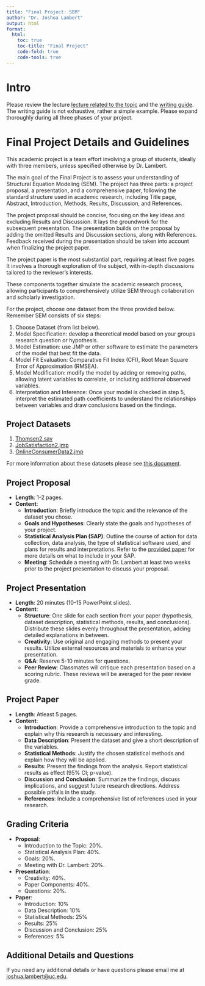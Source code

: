 ```yaml
---
title: "Final Project: SEM"
author: "Dr. Joshua Lambert"
output: html
format:
  html:
    toc: true
    toc-title: "Final Project"
    code-fold: true
    code-tools: true
---
```


# Intro

Please review the lecture [lecture related to the topic](/Lectures/introduction-to-SEM.qmd) and the [writing guide](/Lectures/writing.qmd#structural-equation-modeling-sem). The writing guide is not exhaustive, rather a simple example. Please expand thoroughly during all three phases of your project.

# Final Project Details and Guidelines
This academic project is a team effort involving a group of students, ideally with three members, unless specified otherwise by Dr. Lambert.

The main goal of the Final Project is to assess your understanding of Structural Equation Modeling (SEM). The project has three parts: a project proposal, a presentation, and a comprehensive paper, following the standard structure used in academic research, including Title page, Abstract, Introduction, Methods, Results, Discussion, and References.

The project proposal should be concise, focusing on the key ideas and excluding Results and Discussion. It lays the groundwork for the subsequent presentation. The presentation builds on the proposal by adding the omitted Results and Discussion sections, along with References. Feedback received during the presentation should be taken into account when finalizing the project paper.

The project paper is the most substantial part, requiring at least five pages. It involves a thorough exploration of the subject, with in-depth discussions tailored to the reviewer's interests.

These components together simulate the academic research process, allowing participants to comprehensively utilize SEM through collaboration and scholarly investigation.

For the project, choose one dataset from the three provided below. Remember SEM consists of six steps:

1. Choose Dataset (from list below).
2. Model Specification: develop a theoretical model based on your groups research question or hypothesis.
3. Model Estimation: use JMP or other software to estimate the parameters of the model that best fit the data.
4. Model Fit Evaluation: Comparative Fit Index (CFI), Root Mean Square Error of Approximation (RMSEA).
5. Model Modification: modify the model by adding or removing paths, allowing latent variables to correlate, or including additional observed variables.
6. Interpretation and Inference: Once your model is checked in step 5, interpret the estimated path coefficients to understand the relationships between variables and draw conclusions based on the findings.

## Project Datasets
1. [Thomsen2.sav](Thomsen2.sav)
2. [JobSatisfaction2.jmp](JobSatisfaction2.jmp)
3. [OnlineConsumerData2.jmp](OnlineConsumerData2.jmp)

For more information about these datasets please see [this document]().


## Project Proposal
- **Length**: 1-2 pages.
- **Content**:
  - **Introduction**: Briefly introduce the topic and the relevance of the dataset you chose.
  - **Goals and Hypotheses**: Clearly state the goals and hypotheses of your project.
  - **Statistical Analysis Plan (SAP)**: Outline the course of action for data collection, data analysis, the type of statistical software used, and plans for results and interpretations. Refer to the [provided paper](https://www.ncbi.nlm.nih.gov/pmc/articles/PMC9726973/) for more details on what to include in your SAP.
  - **Meeting**: Schedule a meeting with Dr. Lambert at least two weeks prior to the project presentation to discuss your proposal.

## Project Presentation
- **Length**: 20 minutes (10-15 PowerPoint slides).
- **Content**:
  - **Structure**: One slide for each section from your paper (hypothesis, dataset description, statistical methods, results, and conclusions). Distribute these slides evenly throughout the presentation, adding detailed explanations in between.
  - **Creativity**: Use original and engaging methods to present your results. Utilize external resources and materials to enhance your presentation.
  - **Q&A**: Reserve 5-10 minutes for questions.
  - **Peer Review**: Classmates will critique each presentation based on a scoring rubric. These reviews will be averaged for the peer review grade.

## Project Paper
- **Length**: Atleast 5 pages.
- **Content**:
  - **Introduction**: Provide a comprehensive introduction to the topic and explain why this research is necessary and interesting.
  - **Data Description**: Present the dataset and give a short description of the variables.
  - **Statistical Methods**: Justify the chosen statistical methods and explain how they will be applied.
  - **Results**: Present the findings from the analysis. Report statistical results as effect (95% CI; p-value).
  - **Discussion and Conclusion**: Summarize the findings, discuss implications, and suggest future research directions. Address possible pitfalls in the study.
  - **References**: Include a comprehensive list of references used in your research.

## Grading Criteria
- **Proposal**:
  - Introduction to the Topic: 20%.
  - Statistical Analysis Plan: 40%.
  - Goals: 20%.
  - Meeting with Dr. Lambert: 20%.
- **Presentation**:
  - Creativity: 40%.
  - Paper Components: 40%.
  - Questions: 20%.
- **Paper**:
  - Introduction: 10%
  - Data Description: 10%
  - Statistical Methods: 25%
  - Results: 25%
  - Discussion and Conclusion: 25%
  - References: 5%

## Additional Details and Questions
If you need any additional details or have questions please email me at [joshua.lambert@uc.edu](mailto:joshua.lambert@uc.edu).